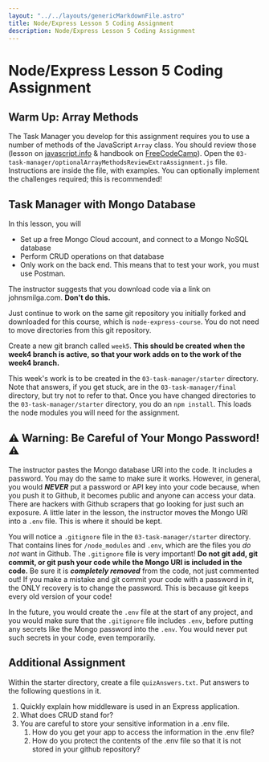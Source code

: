 ```yaml
---
layout: "../../layouts/genericMarkdownFile.astro"
title: Node/Express Lesson 5 Coding Assignment
description: Node/Express Lesson 5 Coding Assignment
---
```


# Node/Express Lesson 5 Coding Assignment

<ReviewLessonButton link="/node-express/lesson5-m1" />

## Warm Up: Array Methods

The Task Manager you develop for this assignment requires you to use a number of methods of the JavaScript `Array` class. You should review those (lesson on [javascript.info](https://javascript.info/array-methods) & handbook on [FreeCodeCamp](https://www.freecodecamp.org/news/the-javascript-array-handbook/)). Open the `03-task-manager/optionalArrayMethodsReviewExtraAssignment.js` file. Instructions are inside the file, with examples. You can optionally implement the challenges required; this is recommended!

## Task Manager with Mongo Database

In this lesson, you will

- Set up a free Mongo Cloud account, and connect to a Mongo NoSQL database
- Perform CRUD operations on that database
- Only work on the back end. This means that to test your work, you must use Postman.

<WarningCallout title="Warning: Skip download">
<p>The instructor suggests that you download code via a link on johnsmilga.com. <strong>Don't do this.</strong></p>
<p>Just continue to work on the same git repository you initially forked and downloaded for this course, which is <code>node-express-course</code>. You do not need to move directories from this git repository.</p>
</WarningCallout>

Create a new git branch called `week5`. **This should be created when the week4 branch is active, so that your work adds on to the work of the week4 branch.**

This week's work is to be created in the `03-task-manager/starter` directory. Note that answers, if you get stuck, are in the `03-task-manager/final` directory, but try not to refer to that. Once you have changed directories to the `03-task-manager/starter` directory, you do an `npm install`. This loads the node modules you will need for the assignment.

## ⚠️ **Warning: Be Careful of Your Mongo Password!** ⚠️

The instructor pastes the Mongo database URI into the code. It includes a password. You may do the same to make sure it works. However, in general, you would _**NEVER**_ put a password or API key into your code because, when you push it to Github, it becomes public and anyone can access your data. There are hackers with Github scrapers that go looking for just such an exposure. A little later in the lesson, the instructor moves the Mongo URI into a `.env` file. This is where it should be kept.

You will notice a `.gitignore` file in the `03-task-manager/starter` directory. That contains lines for `/node_modules` and `.env`, which are the files you _do not_ want in Github. The `.gitignore` file is very important! **Do not git add, git commit, or git push your code while the Mongo URI is included in the code.** Be sure it is _**completely removed**_ from the code, not just commented out! If you make a mistake and git commit your code with a password in it, the ONLY recovery is to change the password. This is because git keeps every old version of your code!

In the future, you would create the `.env` file at the start of any project, and you would make sure that the `.gitignore` file includes `.env`, before putting any secrets like the Mongo password into the `.env`. You would never put such secrets in your code, even temporarily.

## Additional Assignment

Within the starter directory, create a file `quizAnswers.txt`. Put answers to the following questions in it.

1.  Quickly explain how middleware is used in an Express application.
2.  What does CRUD stand for?
3.  You are careful to store your sensitive information in a .env file.
    1.  How do you get your app to access the information in the .env file?
    2.  How do you protect the contents of the .env file so that it is not stored in your github repository?
